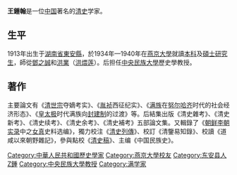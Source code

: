 {{Infobox_Person
| name = 王鍾翰
|image= 
|box_width= 200
|occupation= 
| period = 
|birth_name=
| other_names =
| Sex = 男
|birth_date= 民國二年（1913年）5月25日
|birth_place= {{ROC-1912}}[[湖南省|湖南省]][[东安县|东安县]]伍家桥乡
|death_date= {{death date and age|2007|12|12|1913|5|25}}
|death_place= {{PRC}}[[北京市|北京市]]
| nationality ={{PRC}}
| residence =
| height =
| weight =
| party ={{CPC}}
| religion =
| spouse = -{涂}-荫松
| relatives = 
|education= 
| past = 
| work =
* 《清世宗夺嫡考实》
* 《胤祯西征纪实》
* 《满族在努尔哈齐时代的社会经济形态》
* 《皇太极时代满族向封建制的过渡》
* 《朝鲜李朝实录中之女真史料选编》
* 《清史新考》
* 《清史续考》
* 《清史余考》
* 《中国民族史》（主编）
|awards=
}}
'''王鍾翰'''{{BD|1913年|5月25日|2007年|12月12日|catIdx=W王}}是一位[[中国|中国]]著名的[[清史|清史]]学家。

==生平==
1913年出生于[[湖南省|湖南省]][[東安縣|東安縣]]，於1934年—1940年在[[燕京大學|燕京大學]]就讀[[本科|本科]]及[[碩士|碩士]][[研究生|研究生]]，師從[[鄧之誠|鄧之誠]]和[[洪業|洪業]]（[[洪煨莲|洪煨莲]]）。后担任[[中央民族大學|中央民族大學]]歷史學教授。

==著作==
主要論文有《[[清世宗|清世宗]]夺嫡考实》、《[[胤祯|胤祯]]西征纪实》、《[[满族|满族]]在[[努尔哈齐|努尔哈齐]]时代的社会经济形态》、《[[皇太极|皇太极]]时代满族向[[封建制|封建制]]的过渡》等。后結集出版《清史雜考》、《清史新考》、《清史续考》、《清史余考》、《清史補考》五部論文集。又輯錄了《[[朝鲜|朝鲜]][[李朝实录|李朝实录]]中之[[女真|女真]]史料选编》，獨力校注《[[清史列傳|清史列傳]]》、校訂《清鑒易知錄》、校讀《道咸以來朝野雜記》，參與點校《[[清史稿|清史稿]]》、主编《中国民族史》。

{{中国历史学家小作品}}
{{DEFAULTSORT:W}}
[[Category:中華人民共和國歷史學家|Category:中華人民共和國歷史學家]]
[[Category:燕京大學校友|Category:燕京大學校友]]
[[Category:东安县人|Category:东安县人]]
[[Category:王姓|Z鍾]]
[[Category:中央民族大學教授|Category:中央民族大學教授]]
[[Category:满学家|Category:满学家]]